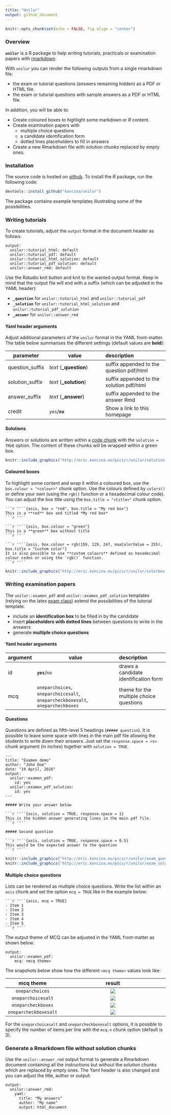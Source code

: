 ```yaml
---
title: "Unilur"
output: github_document
---
```


```r
knitr::opts_chunk$set(echo = FALSE, fig.align = "center")
```

### Overview

**`unilur`** is a R package to help writing tutorials, practicals or examination papers with [rmarkdown](http://rmarkdown.rstudio.com/).

With `unilur` you can render the following outputs from a single rmarkdown file:

- the exam or tutorial questions (answers remaining hidden) as a PDF or HTML file.
- the exam or tutorial questions with sample answers as a PDF or HTML file.

In addition, you will be able to:

- Create coloured boxes to highlight some markdown or _R_ content.
- Create examination papers with
    + multiple choice questions
    + a candidate identification form
    + dotted lines placeholders to fill in answers
- Create a new Rmarkdown file with solution chunks replaced by empty ones.

### Installation

The source code is hosted on [github](https://github.com/koncina/unilur). To install the _R_ package, run the following code:

```r
devtools::install_github("koncina/unilur")
```

The package contains example templates illustrating some of the possibilities.

### Writing tutorials

To create tutorials, adjust the `output` format in the document header as follows:

```
output:
  unilur::tutorial_html: default
  unilur::tutorial_pdf: default
  unilur::tutorial_html_solution: default
  unilur::tutorial_pdf_solution: default
  unilur::answer_rmd: default
```

Use the Rstudio knit button and knit to the wanted output format. Keep in mind that the output file will end with a suffix (which can be adjusted in the YAML header):

- **`_question`** for `unilur::tutorial_html` and `unilur::tutorial_pdf`
- **`_solution`** for `unilur::tutorial_html_solution` and `unilur::tutorial_pdf_solution`
- **`_answer`** for `unilur::answer_rmd`

#### Yaml header arguments

Adjust additional parameters of the `unilur` format in the YAML front-matter. The table below summarises the different settings (default values are **bold**):

| parameter           | value                                      | description                                      |
|---------------------|--------------------------------------------|:-------------------------------------------------|
|  question_suffix    | *text* (**\_question**)                    |  suffix appended to the question pdf/html        |
|  solution_suffix    | *text* (**\_solution**)                    |  suffix appended to the solution pdf/html        |
|  answer_suffix      | *text* (**\_answer**)                      |  suffix appended to the answer Rmd               |
|  credit             | `yes`/**`no`**                             |  Show a link to this homepage                    |

#### Solutions

Answers or solutions are written within a [code chunk](http://rmarkdown.rstudio.com/authoring_rcodechunks.html) with the `solution = TRUE` option. The content of these chunks will be wrapped within a green box.

```r
knitr::include_graphics("http://eric.koncina.eu/pics/r/unilur/solution.jpg")
```

#### Coloured boxes

To highlight some content and wrap it within a coloured box, use the `box.colour = "<colour>"` chunk option. Use the colours defined by `colors()` or define your own (using the `rgb()` function or a hexadecimal colour code). You can adjust the box title using the `box.title = "<title>"` chunk option.

    ```r ''``{asis, box = "red", box.title = "My red box"}
    This is a **red** box and titled *My red box*
    ```r ''``
    
    ```r ''``{asis, box.colour = "green"}
    This is a **green** box without title
    ```r ''``

    ```r ''``{asis, box.colour = rgb(159, 129, 247, maxColorValue = 255), box.title = "Custom color"}
    It is also possible to use **custom colours** defined as hexadecimal colour codes or using the `rgb()` function. 
    ```r ''``

```r
knitr::include_graphics("http://eric.koncina.eu/pics/r/unilur/colorbox.jpg")
```

### Writing examination papers

The `unilur::examen_pdf` and `unilur::examen_pdf_solution` templates (relying on the latex [exam class](https://www.ctan.org/pkg/exam)) extend the possibilities of the tutorial template:

- include an **identification box** to be filled in by the candidate
- insert **placeholders with dotted lines** between questions to write in the answers
- generate **multiple choice questions**

#### Yaml header arguments

| argument | value                                                                           |  description                                   |
|----------|---------------------------------------------------------------------------------|:-----------------------------------------------|
|  id      | **`yes`**/`no`                                                                  |  draws a candidate identification form         |
|  mcq     | `oneparchoices`, `oneparchoicesalt`, `oneparcheckboxesalt`, `oneparcheckboxes`  |  theme for the multiple choice questions       |

#### Questions

Questions are defined as fifth-level 5 headings (`##### question`). It is possible to leave some space with lines in the main pdf file allowing the students to write down their answers. Just set the `response.space = <s>` chunk argument (in inches) together with `solution = TRUE`.

    ---
    title: "Examen demo"
    author: "John Doe"
    date: "19 April, 2016"
    output:
      unilur::examen_pdf:
        id: yes
      unilur::examen_pdf_solution:
        id: yes
    ---

    ##### Write your answer below

    ```r ''``{asis, solution = TRUE, response.space = 1}
    This is the hidden answer generating lines in the main pdf file.
    ```r ''``

    ##### Second question

    ```r ''``{asis, solution = TRUE, response.space = 0.5}
    This would be the expected answer to the question
    ```r ''``

```r
knitr::include_graphics("http://eric.koncina.eu/pics/r/unilur/exam_questions.jpg")
knitr::include_graphics("http://eric.koncina.eu/pics/r/unilur/exam_solution.jpg")
```


#### Multiple choice questions

Lists can be rendered as multiple choice questions. Write the list within an `asis` chunk and set the option `mcq = TRUE` like in the example below:

    ```r ''``{asis, mcq = TRUE}
    - Item 1
    - Item 2
    - Item 3
    - Item 4
    - Item 5
    ```r ''``

The output theme of MCQ can be adjusted in the YAML front-matter as shown below:

```
output:
  unilur::examen_pdf:
    mcq: <mcq theme>
```

The snapshots below show how the different `<mcq theme>` values look like:

|     mcq theme          |  result                                                               |
|:----------------------:|:---------------------------------------------------------------------:|
| `oneparchoices`        | ![](http://eric.koncina.eu/pics/r/unilur/mcq_oneparchoices.jpg)       |
| `oneparchoicesalt`     | ![](http://eric.koncina.eu/pics/r/unilur/mcq_oneparchoicesalt.jpg)    |
| `oneparcheckboxes`     | ![](http://eric.koncina.eu/pics/r/unilur/mcq_oneparcheckboxes.jpg)    |
| `oneparcheckboxesalt`  | ![](http://eric.koncina.eu/pics/r/unilur/mcq_oneparcheckboxesalt.jpg) |

For the `oneparchoicesalt` and `oneparcheckboxesalt` options, it is possible to specify the number of items per line with the `mcq.n` chunk option (default is 3).

### Generate a Rmarkdown file without solution chunks

Use the `unilur::answer_rmd` output format to generate a Rmarkdown document containing all the instructions but without the solution chunks which are replaced by empty ones. The Yaml header is also changed and you can adjust the title, author or output:

```
output:
  unilur::answer_rmd:
    yaml:
      title: "My answers"
      author: "My name"
      output: html_document
```